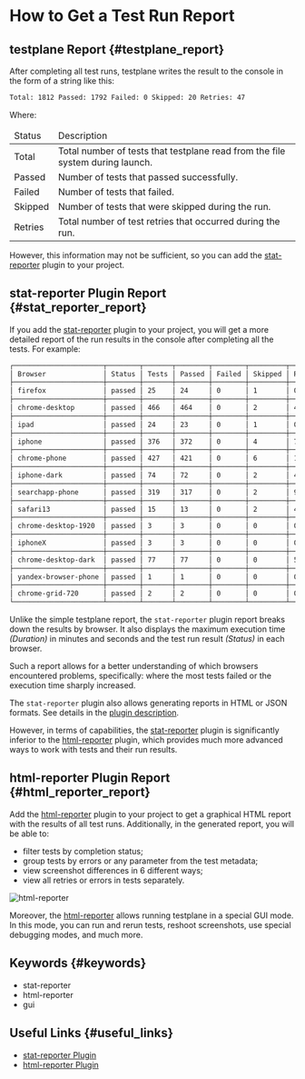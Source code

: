 # How to Get a Test Run Report

## testplane Report {#testplane_report}

After completing all test runs, testplane writes the result to the console in the form of a string like this:

```bash
Total: 1812 Passed: 1792 Failed: 0 Skipped: 20 Retries: 47
```

Where:

<table>
    <thead>
        <tr>
            <td>Status</td>
            <td>Description</td>
        </tr>
    </thead>
    <tbody>
        <tr>
            <td>Total</td>
            <td>Total number of tests that testplane read from the file system during launch.</td>
        </tr>
        <tr>
            <td>Passed</td>
            <td>Number of tests that passed successfully.</td>
        </tr>
        <tr>
            <td>Failed</td>
            <td>Number of tests that failed.</td>
        </tr>
        <tr>
            <td>Skipped</td>
            <td>Number of tests that were skipped during the run.</td>
        </tr>
        <tr>
            <td>Retries</td>
            <td>Total number of test retries that occurred during the run.</td>
        </tr>
    </tbody>
</table>

However, this information may not be sufficient, so you can add the [stat-reporter][stat-reporter] plugin to your project.

## stat-reporter Plugin Report {#stat_reporter_report}

If you add the [stat-reporter][stat-reporter] plugin to your project, you will get a more detailed report of the run results in the console after completing all the tests. For example:

```bash
┌──────────────────────┬────────┬───────┬────────┬────────┬─────────┬─────────┬──────────┐
│ Browser              │ Status │ Tests │ Passed │ Failed │ Skipped │ Retries │ Duration │
├──────────────────────┼────────┼───────┼────────┼────────┼─────────┼─────────┼──────────┤
│ firefox              │ passed │ 25    │ 24     │ 0      │ 1       │ 0       │ 01:02    │
├──────────────────────┼────────┼───────┼────────┼────────┼─────────┼─────────┼──────────┤
│ chrome-desktop       │ passed │ 466   │ 464    │ 0      │ 2       │ 4       │ 07:40    │
├──────────────────────┼────────┼───────┼────────┼────────┼─────────┼─────────┼──────────┤
│ ipad                 │ passed │ 24    │ 23     │ 0      │ 1       │ 0       │ 01:27    │
├──────────────────────┼────────┼───────┼────────┼────────┼─────────┼─────────┼──────────┤
│ iphone               │ passed │ 376   │ 372    │ 0      │ 4       │ 7       │ 07:12    │
├──────────────────────┼────────┼───────┼────────┼────────┼─────────┼─────────┼──────────┤
│ chrome-phone         │ passed │ 427   │ 421    │ 0      │ 6       │ 14      │ 07:32    │
├──────────────────────┼────────┼───────┼────────┼────────┼─────────┼─────────┼──────────┤
│ iphone-dark          │ passed │ 74    │ 72     │ 0      │ 2       │ 4       │ 02:18    │
├──────────────────────┼────────┼───────┼────────┼────────┼─────────┼─────────┼──────────┤
│ searchapp-phone      │ passed │ 319   │ 317    │ 0      │ 2       │ 9       │ 10:00    │
├──────────────────────┼────────┼───────┼────────┼────────┼─────────┼─────────┼──────────┤
│ safari13             │ passed │ 15    │ 13     │ 0      │ 2       │ 4       │ 02:42    │
├──────────────────────┼────────┼───────┼────────┼────────┼─────────┼─────────┼──────────┤
│ chrome-desktop-1920  │ passed │ 3     │ 3      │ 0      │ 0       │ 0       │ 00:57    │
├──────────────────────┼────────┼───────┼────────┼────────┼─────────┼─────────┼──────────┤
│ iphoneX              │ passed │ 3     │ 3      │ 0      │ 0       │ 0       │ 00:36    │
├──────────────────────┼────────┼───────┼────────┼────────┼─────────┼─────────┼──────────┤
│ chrome-desktop-dark  │ passed │ 77    │ 77     │ 0      │ 0       │ 5       │ 01:33    │
├──────────────────────┼────────┼───────┼────────┼────────┼─────────┼─────────┼──────────┤
│ yandex-browser-phone │ passed │ 1     │ 1      │ 0      │ 0       │ 0       │ 00:28    │
├──────────────────────┼────────┼───────┼────────┼────────┼─────────┼─────────┼──────────┤
│ chrome-grid-720      │ passed │ 2     │ 2      │ 0      │ 0       │ 0       │ 00:49    │
└──────────────────────┴────────┴───────┴────────┴────────┴─────────┴─────────┴──────────┘
```

Unlike the simple testplane report, the `stat-reporter` plugin report breaks down the results by browser. It also displays the maximum execution time _(Duration)_ in minutes and seconds and the test run result _(Status)_ in each browser.

Such a report allows for a better understanding of which browsers encountered problems, specifically: where the most tests failed or the execution time sharply increased.

The `stat-reporter` plugin also allows generating reports in HTML or JSON formats. See details in the [plugin description][stat-reporter].

However, in terms of capabilities, the [stat-reporter][stat-reporter] plugin is significantly inferior to the [html-reporter][html-reporter] plugin, which provides much more advanced ways to work with tests and their run results.

## html-reporter Plugin Report {#html_reporter_report}

Add the [html-reporter][html-reporter] plugin to your project to get a graphical HTML report with the results of all test runs. Additionally, in the generated report, you will be able to:

-   filter tests by completion status;
-   group tests by errors or any parameter from the test metadata;
-   view screenshot differences in 6 different ways;
-   view all retries or errors in tests separately.

![html-reporter](/img/docs/guides/how-to-get-report.html-reporter.png)

Moreover, the [html-reporter][html-reporter] allows running testplane in a special GUI mode. In this mode, you can run and rerun tests, reshoot screenshots, use special debugging modes, and much more.

## Keywords {#keywords}

-   stat-reporter
-   html-reporter
-   gui

## Useful Links {#useful_links}

-   [stat-reporter Plugin][stat-reporter]
-   [html-reporter Plugin][html-reporter]

[stat-reporter]: ../../plugins/stat-reporter
[html-reporter]: ../../html-reporter/html-reporter-setup
